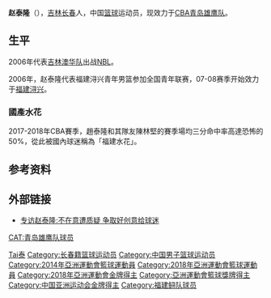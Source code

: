 {{篮球运动员
| name = 赵泰隆
| position = [[锋卫摇摆人|锋卫摇摆人]]
| height_cm = 193
| weight_kg = 90
| team = 青岛雄鹰
| nationality = {{PRC}}
| number = 8
| birth_date = {{Birth date and age|1990|1|4}}
| birth_place = {{CHN}}[[吉林省|吉林省]][[长春市|长春市]]
| career_start = 2007年
| career_end = 至今
| years1 = [[2007-08年中国男子篮球职业联赛|2007]]－[[2018-19年中国男子篮球职业联赛|2019]]
| team1 = [[福建鲟浔兴篮球俱乐部|福建鲟]]
| years2 = [[2019-20年中国男子篮球职业联赛|2019]]－
| team2 = [[青岛国信双星雄鹰篮球俱乐部|青岛雄鹰]]
| highlights = 
* 2×[[中国男子篮球职业联赛扣篮大赛冠军|CBA全明星赛扣篮大赛冠军]] ([[2011年中国男子篮球职业联赛全明星赛|2011]]、[[2012年中国男子篮球职业联赛全明星赛|2012]])
* [[中国男子篮球职业联赛三分球大赛冠军|CBA全明星赛三分球大赛冠军]] ([[2016年中国男子篮球职业联赛全明星赛|2016]])
| medal_templates = 
{{Medal|Sport|男子[[篮球|篮球]]}}
{{Medal|Country|{{CHN}}}}
{{Medal|Competition|[[亚洲篮球锦标赛|亚洲篮球锦标赛]]}}
{{MedalGold|[[2015年亚洲篮球锦标赛|2015年长沙]]|团队}}
{{Medal|Competition|[[亚洲运动会|亚洲运动会]]}}
{{MedalGold|[[2018年亚洲运动会篮球比赛|2018年雅加达]]|团队}}
}}
'''赵泰隆'''（{{bd|1990年|1月4日|}}），[[吉林|吉林]][[长春|长春]]人，中国[[篮球|篮球]]运动员，现效力于[[CBA|CBA]][[青岛雄鹰|青岛雄鹰队]]。

== 生平 ==
2006年代表[[吉林澳华职业篮球俱乐部|吉林澳华队]]出战[[全国男子篮球联赛|NBL]]。

2006年，赵泰隆代表福建浔兴青年男篮参加全国青年联赛，07-08赛季开始效力于[[福建鲟浔兴篮球俱乐部|福建浔兴]]。

=== 國產水花 ===
2017-2018年CBA賽季，趙泰隆和其隊友陳林堅的賽季場均三分命中率高達恐怖的50%，從此被國內球迷稱為「福建水花」。

== 参考资料 ==
{{reflist}}

== 外部链接 ==
* [http://sports.163.com/photoview/5GUO0005/125585.html?from=tj_xgtj 专访赵泰隆:不在意遭质疑 争取好创意给球迷] {{Wayback|url=http://sports.163.com/photoview/5GUO0005/125585.html?from=tj_xgtj |date=20150630015603 }}

{{CBA全明星周末扣篮大赛冠军}}
{{CBA全明星周末三分球大赛冠军}}
{{中国2015年亚洲篮球锦标赛参赛名单}}
{{2018年亚运会男子篮球中国参赛名单}}

{{Authority control}}
{{DEFAULTSORT:Zhao赵}}
[[Category:赵姓|Tai泰]]
[[Category:长春籍篮球运动员|Category:长春籍篮球运动员]]
[[Category:中国男子篮球运动员|Category:中国男子篮球运动员]]
[[Category:2014年亞洲運動會籃球運動員|Category:2014年亞洲運動會籃球運動員]]
[[Category:2018年亞洲運動會籃球運動員|Category:2018年亞洲運動會籃球運動員]]
[[Category:2018年亞洲運動會金牌得主|Category:2018年亞洲運動會金牌得主]]
[[Category:亞洲運動會籃球獎牌得主|Category:亞洲運動會籃球獎牌得主]]
[[Category:中国亚洲运动会金牌得主|Category:中国亚洲运动会金牌得主]]
[[Category:福建鲟队球员|Category:福建鲟队球员]]
[[CAT:青岛雄鹰队球员|CAT:青岛雄鹰队球员]]